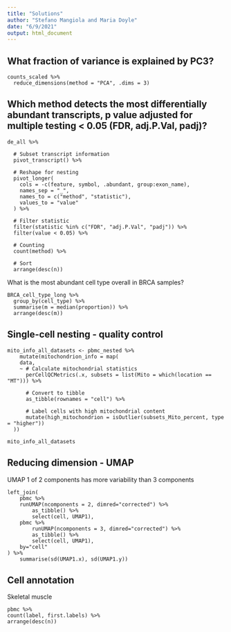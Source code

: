 ```yaml
---
title: "Solutions"
author: "Stefano Mangiola and Maria Doyle"
date: "6/9/2021"
output: html_document
---
```


## What fraction of variance is explained by PC3?

```
counts_scaled %>%
  reduce_dimensions(method = "PCA", .dims = 3)
```

## Which method detects the most differentially abundant transcripts, p value adjusted for multiple testing <  0.05 (FDR, adj.P.Val, padj)?


```
de_all %>%
  
  # Subset transcript information
  pivot_transcript() %>%
  
  # Reshape for nesting
  pivot_longer(
    cols = -c(feature, symbol, .abundant, group:exon_name),
    names_sep = "_",
    names_to = c("method", "statistic"),
    values_to = "value"
  ) %>%
  
  # Filter statistic
  filter(statistic %in% c("FDR", "adj.P.Val", "padj")) %>%  
  filter(value < 0.05) %>%
  
  # Counting
  count(method) %>%
  
  # Sort
  arrange(desc(n))
```

What is the most abundant cell type overall in BRCA samples?

```
BRCA_cell_type_long %>%
  group_by(cell_type) %>%
  summarise(m = median(proportion)) %>%
  arrange(desc(m))
```

## Single-cell nesting - quality control

```
mito_info_all_datasets <- pbmc_nested %>%
    mutate(mitochondrion_info = map(
    data,
    ~ # Calculate mitochondrial statistics
      perCellQCMetrics(.x, subsets = list(Mito = which(location == "MT"))) %>%

      # Convert to tibble
      as_tibble(rownames = "cell") %>%

      # Label cells with high mitochondrial content
      mutate(high_mitochondrion = isOutlier(subsets_Mito_percent, type = "higher"))
  ))

mito_info_all_datasets
```

## Reducing dimension - UMAP

UMAP 1 of 2 components has more variability than 3 components

```
left_join(
    pbmc %>%
    runUMAP(ncomponents = 2, dimred="corrected") %>% 
        as_tibble() %>% 
        select(cell, UMAP1),
    pbmc %>%
        runUMAP(ncomponents = 3, dimred="corrected") %>% 
        as_tibble() %>% 
        select(cell, UMAP1),
    by="cell"
) %>%
    summarise(sd(UMAP1.x), sd(UMAP1.y))
```
## Cell annotation

Skeletal muscle

```
pbmc %>% 
count(label, first.labels) %>% 
arrange(desc(n))
```
